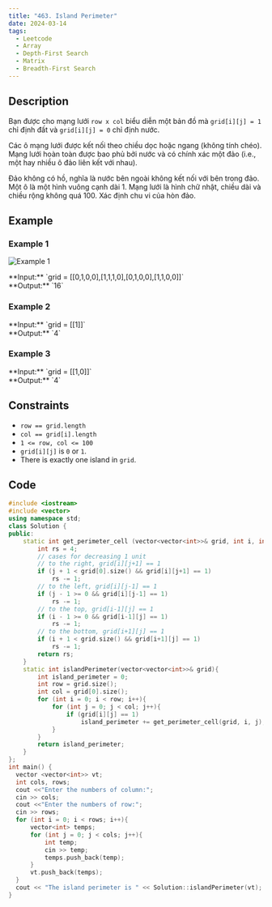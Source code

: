 ```yaml
---
title: "463. Island Perimeter"
date: 2024-03-14
tags: 
  - Leetcode
  - Array
  - Depth-First Search
  - Matrix
  - Breadth-First Search
---
```

## Description

Bạn được cho mạng lưới `row x col` biểu diễn một bản đồ mà `grid[i][j] = 1` chỉ định đất và `grid[i][j] = 0` chỉ định nước.

Các ô mạng lưới được kết nối theo chiều dọc hoặc ngang (không tính chéo). Mạng lưới hoàn toàn được bao phủ bởi nước và có chính xác một đảo (i.e., một hay nhiều ô đảo liên kết với nhau).

Đảo không có hồ, nghĩa là nước bên ngoài không kết nối với bên trong đảo. Một ô là một hình vuông cạnh dài 1. Mạng lưới là hình chữ nhật, chiều dài và chiều rộng không quá 100. Xác định chu vi của hòn đảo.

## Example

### Example 1

![Example 1](https://assets.leetcode.com/uploads/2018/10/12/island.png)

<block>
**Input:** `grid = [[0,1,0,0],[1,1,1,0],[0,1,0,0],[1,1,0,0]]`
<br/> **Output:** `16`
</block>

### Example 2

<block>
**Input:** `grid = [[1]]`
<br/> **Output:** `4`
</block>

### Example 3

<block>
**Input:** `grid = [[1,0]]`
<br/> **Output:** `4`
</block>

## Constraints

- `row == grid.length`
- `col == grid[i].length`
- `1 <= row, col <= 100`
- `grid[i][j]` is `0` or `1`.
- There is exactly one island in `grid`.

## Code

```c++
#include <iostream>
#include <vector>
using namespace std;
class Solution {
public:
    static int get_perimeter_cell (vector<vector<int>>& grid, int i, int j){
        int rs = 4;
        // cases for decreasing 1 unit
        // to the right, grid[i][j+1] == 1
        if (j + 1 < grid[0].size() && grid[i][j+1] == 1)
            rs -= 1;
        // to the left, grid[i][j-1] == 1
        if (j - 1 >= 0 && grid[i][j-1] == 1)
            rs -= 1;
        // to the top, grid[i-1][j] == 1
        if (i - 1 >= 0 && grid[i-1][j] == 1)
            rs -= 1;
        // to the bottom, grid[i+1][j] == 1
        if (i + 1 < grid.size() && grid[i+1][j] == 1)
            rs -= 1;
        return rs;
    }
    static int islandPerimeter(vector<vector<int>>& grid){
        int island_perimeter = 0;
        int row = grid.size();
        int col = grid[0].size();
        for (int i = 0; i < row; i++){
            for (int j = 0; j < col; j++){
                if (grid[i][j] == 1)
                    island_perimeter += get_perimeter_cell(grid, i, j);
            }
        }
        return island_perimeter;
    }
};
int main() {
  vector <vector<int>> vt;
  int cols, rows;
  cout <<"Enter the numbers of column:";
  cin >> cols;
  cout <<"Enter the numbers of row:";
  cin >> rows;
  for (int i = 0; i < rows; i++){
      vector<int> temps;
      for (int j = 0; j < cols; j++){
          int temp;
          cin >> temp;
          temps.push_back(temp);
      }
      vt.push_back(temps);
  }
  cout << "The island perimeter is " << Solution::islandPerimeter(vt);
}
```
